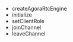 <PlatformWrapper platform="electron">

* <Link to = "{{global.API_REF_ROOT_VOICE}}/electron_ng/API/class_irtcengine.html#ariaid-title15">createAgoraRtcEngine</Link>
* <Link to = "{{global.API_REF_ROOT_VOICE}}/electron_ng/API/class_irtcengine.html#ariaid-title14">initialize</Link>
* <Link to = "{{global.API_REF_ROOT_VOICE}}/electron_ng/API/class_irtcengine.html#ariaid-title93">setClientRole</Link>
* <Link to = "{{global.API_REF_ROOT_VOICE}}/electron_ng/API/class_irtcengine.html#ariaid-title50">joinChannel</Link>
* <Link to = "{{global.API_REF_ROOT_VOICE}}/electron_ng/API/class_irtcengine.html#ariaid-title53">leaveChannel</Link>

</PlatformWrapper>
